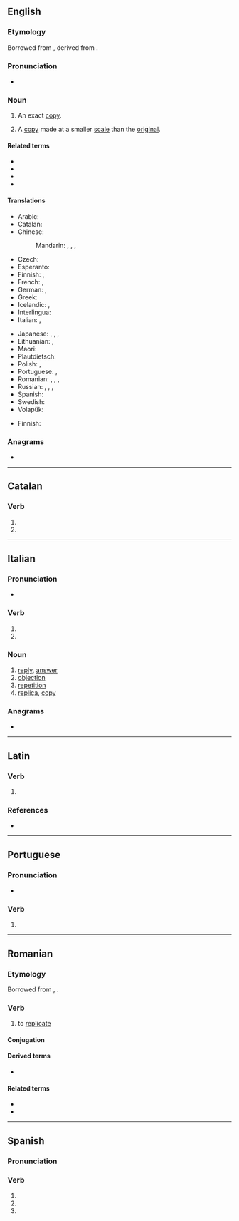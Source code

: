 {{also|replicá|réplica|replicà|replică}}
==English==

===Etymology===
Borrowed from {{bor|en|it|replica}}, derived from {{der|en|la|replico|replicare|to copy}}.

===Pronunciation===
* {{IPA|en|/ˈɹɛplɪkə/}}

===Noun===
{{en-noun|+|pl2qual=rare|repliche}}

# An exact [[copy]].
#: {{ux|en|The statue on the museum floor is an authentic '''replica'''.}}
# A [[copy]] made at a smaller [[scale]] than the [[original]].
#: {{ux|en|He collected '''replicas''' of old cars.}}

====Related terms====
* {{l|en|replicant}}
* {{l|en|replicate}}
* {{l|en|replication}}
* {{l|en|reply}}

====Translations====
{{trans-top|exact copy}}
* Arabic: {{t|ar|نُشْخَة|f}}
* Catalan: {{t|ca|rèplica|f}}
* Chinese:
*: Mandarin: {{t+|cmn|複製品|sc=Hani}}, {{t+|cmn|复制品|tr=fùzhìpǐn|sc=Hani}}, {{t+|cmn|複製|sc=Hani}}, {{t+|cmn|复制|tr=fùzhì|sc=Hani}}
* Czech: {{t+|cs|replika|f}}
* Esperanto: {{t|eo|repliko}}
* Finnish: {{t+|fi|jäljennös}}, {{t+|fi|kopio}}
* French: {{t+|fr|réplique|f}}, {{t|fr|copie exacte|f}}
* German: {{t|de|Nachbildung|f}}, {{t|de|exakte Kopie|f}}
* Greek: {{t+|el|αντίγραφο|n}}
* Icelandic: {{t+|is|eftirmynd|f}}, {{t+|is|eftirlíking|f}}
* Interlingua: {{t|ia|replica}}
* Italian: {{t+|it|replica|f}}, {{t|it|copia esatta|f}}
{{trans-mid}}
* Japanese: {{t+|ja|複製|tr=ふくせい, fukusei|sc=Jpan}}, {{t+|ja|写し|tr=うつし, utsushi|sc=Jpan}}, {{t|ja|模造品|tr=もぞうひん, mozōhin|sc=Jpan}}, {{t+|ja|レプリカ|tr=repurika|sc=Jpan}}
* Lithuanian: {{t+|lt|kopija}}, {{t|lt|replika}}
* Maori: {{t|mi|kape}}
* Plautdietsch: {{t|pdt|Aufbilt|n}}
* Polish: {{t+|pl|kopia}}, {{t+|pl|replika}}
* Portuguese: {{t+|pt|réplica|f}}, {{t|pt|[[cópia]] [[exata]]|f}}
* Romanian: {{t+|ro|copie|f}}, {{t+|ro|copii|f-p}}, {{t+|ro|replică|f}}, {{t+|ro|reproducere|f}}
* Russian: {{t|ru|[[точный|то́чная]] [[ко́пия]]|f}}, {{t+|ru|репроду́кция|f}}, {{t+|ru|ре́плика|f}} {{qualifier|rare in this sense}}, {{t+|ru|муля́ж|m}}
* Spanish: {{t+|es|réplica|f}}
* Swedish: {{t+|sv|replika|c}}
* Volapük: {{t+|vo|samäd}}
{{trans-bottom}}

{{trans-top|smaller-scale model}}
* Finnish: {{t+|fi|pienoismalli}}
{{trans-mid}}
{{trans-bottom}}

===Anagrams===
* {{anagrams|en|a=aceilpr|caliper|earclip}}

----

==Catalan==

===Verb===
{{head|ca|verb form}}

# {{ca-verb form of|p=3|n=sg|t=pres|m=ind|replicar}}
# {{ca-verb form of|p=2|n=sg|m=impr|replicar}}

----

==Italian==

===Pronunciation===
* {{it-IPA|rèplica}}

===Verb===
{{head|it|verb form}}

# {{inflection of|it|replicare||3|s|pres|ind}}
# {{inflection of|it|replicare||2|s|imp}}

===Noun===
{{it-noun|f}}

# [[reply]], [[answer]]
# [[objection]]
# [[repetition]]
# [[replica]], [[copy]]

===Anagrams===
* {{anagrams|it|a=aceilpr|capirle|caprile}}

----

==Latin==

===Verb===
{{la-verb-form|replicā}}

# {{inflection of|la|replicō||2|s|pres|actv|impr}}

===References===
* {{R:du Cange}}

----

==Portuguese==

===Pronunciation===
* {{a|Brazil}} {{IPA|pt|/ʁe.ˈpli.kɐ/}}

===Verb===
{{head|pt|verb form}}

# {{pt-verb-form-of|replicar|a}}

----

==Romanian==

===Etymology===
Borrowed from {{bor|ro|fr|répliquer}}, {{bor|ro|la|replico|replico, replicare}}.

===Verb===
{{ro-verb|conj=1|replică|replicat}}

# to [[replicate]]

====Conjugation====
{{ro-conj-a|replic}}

====Derived terms====
* {{l|ro|replicare}}

====Related terms====
* {{l|ro|replică}}
* {{l|ro|replicație}}

----

==Spanish==

===Pronunciation===
{{es-IPA}}

===Verb===
{{head|es|verb form}}

# {{es-verb form of|ending=ar|mood=imperative|sense=affirmative|pers=2|formal=no|number=singular|replicar}}
# {{es-verb form of|ending=ar|mood=indicative|tense=present|pers=2|formal=yes|number=singular|replicar}}
# {{es-verb form of|ending=ar|mood=indicative|tense=present|pers=3|number=singular|replicar}}